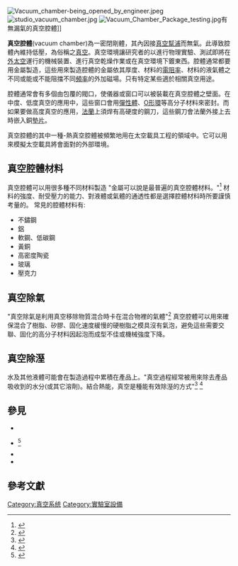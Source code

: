 [[Image:Vacuum_chamber-being_opened_by_engineer.jpeg|thumb]]
[[Image:studio_vacuum_chamber.jpg|thumb]]
[[File:Vacuum_Chamber_Package_testing.jpg|thumb]]有無漏氣的真空腔體]]

'''真空腔體'''(vacuum chamber)為一密閉剛體，其內因接[[真空泵|真空幫浦]]而無氣。此導致腔體內維持低壓，為俗稱之[[真空|真空]]。真空環境讓研究者的以進行物理實驗、測試即將在[[外太空|外太空]]運行的機械裝置、進行真空乾燥作業或在真空環境下鍍東西。腔體通常都要用金屬製造，這些用來製造腔體的金屬依其厚度、材料的[[電阻率|電阻率]]、材料的液氣體{{tsl|en|Permeation|通透率}}之不同或能或不能阻擋不同[[頻率|頻率]]的外加磁場。只有特定某些{{tsl|en|Materials for use in vacuum|真空材料}}適於相關真空用途。

腔體通常會有多個由{{tsl|en|vacuum flange|真空法蘭}}包覆的閥口，使儀器或窗口可以被裝載在真空腔體之壁面。在中度、低度真空的應用中，這些窗口會用[[彈性體|彈性體]]、[[O形環|O形環]]等高分子材料來密封。而如果要做高度真空的應用，[[法蘭_(機械)|法蘭]]上須焊有高硬度的鋼刀，這些鋼刀會法蘭外接上去時嵌入銅[[墊圈|墊片]]。

真空腔體的其中一種-熱真空腔體被頻繁地用在太空載具工程的領域中。它可以用來模擬太空載具將會面對的外部環境。

==真空腔體材料==
真空腔體可以用很多種不同材料製造 "金屬可以說是最普遍的真空腔體材料。"<ref>{{cite web|last=Danielson|first=PHil|title=Choosing the Right Vacuum Materials|url=http://www.vacuumlab.com/Articles/VacLab36.pdf|publisher=The Vacuum Lab|accessdate=February 10, 2012|deadurl=yes|archiveurl=https://web.archive.org/web/20120724150040/http://www.vacuumlab.com/Articles/VacLab36.pdf|archivedate=2012年7月24日|df=}}</ref>  材料的強度、耐受壓力的能力、對液體或氣體的通透性都是選擇腔體材料時所要謹慎考量的。
常見的腔體材料有:
* 不鏽鋼
* 鋁
* 軟鋼、低碳鋼
* 黃銅
* 高密度陶瓷
* 玻璃
* 壓克力

==真空除氣==
"真空除氣是利用真空移除物質混合時卡在混合物裡的氣體"<ref>{{cite web|title=Vacuum Degassing Epoxy & Silicone|url=http://www.lacotech.com/ProductFiles/SMT-04-1013%20revA1%20(App%2006-14%20Vacuum%20Degassing%20Epoxy%20and%20Silicone).pdf|publisher=LACO Technologies, Inc.|accessdate=February 10, 2012|archive-date=2016-03-03|archive-url=https://web.archive.org/web/20160303213406/http://www.lacotech.com/ProductFiles/SMT-04-1013%20revA1%20(App%2006-14%20Vacuum%20Degassing%20Epoxy%20and%20Silicone).pdf|dead-url=no}}</ref> 真空腔體可以用來確保混合了樹脂、矽膠、固化速度緩慢的硬樹脂之模具沒有氣泡，避免這些需要交聯、固化的高分子材料因起泡而成型不佳或機械強度下降。


==真空除溼==
水及其他液體可能會在製造過程中累積在產品上。"真空過程經常被用來除去產品吸收到的水分(或其它溶劑)。結合熱能，真空是種能有效除溼的方式"<ref>{{cite web|title=Vacuum Drying|url=http://www.lacotech.com/ProductFiles/SMT-04-1011%20revA1%20(App%2005-07%20Vacuum%20Drying).pdf|publisher=LACO Technologies, Inc.|accessdate=February 10, 2012|archive-date=2016-03-03|archive-url=https://web.archive.org/web/20160303221128/http://www.lacotech.com/ProductFiles/SMT-04-1011%20revA1%20(App%2005-07%20Vacuum%20Drying).pdf|dead-url=no}}</ref>
<ref>{{cite web|last=Danielson|first=Phil|title=Desorbing Water in Vacuum Systems: Bakeout or UV?|url=http://www.vacuumlab.com/Articles/VacLab22%20.pdf|publisher=The Vacuum Lab|accessdate=February 10, 2012|deadurl=yes|archiveurl=https://web.archive.org/web/20110516110517/http://www.vacuumlab.com/Articles/VacLab22%20.pdf|archivedate=2011年5月16日|df=}}</ref>

==參見==
*{{tsl|en|Bell jar|玻璃鐘罩}}
*{{link-en|光窗|Optical window#Technology}}<ref>{{Cite web |url=http://terms.naer.edu.tw/detail/262001/?index=1 |title=存档副本 |access-date=2017-02-17 |archive-date=2019-07-18 |archive-url=https://web.archive.org/web/20190718120721/http://terms.naer.edu.tw/detail/262001/?index=1 |dead-url=no }}</ref>
*{{tsl|en|Thermal vacuum chamber|熱真空腔體}}
*{{tsl|en|Vacuum engineering|真空工程}}

==參考文獻==
{{Reflist}}

[[Category:真空系统|Category:真空系统]]
[[Category:實驗室設備|Category:實驗室設備]]